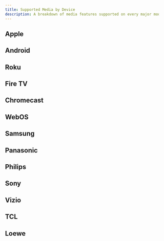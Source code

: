 ```yaml
---
title: Supported Media by Device
description: A breakdown of media features supported on every major modern device family.
---
```



## Apple
<MediaSupport families="ios" />

## Android
<MediaSupport families="android" />

## Roku
<MediaSupport families="roku" />

## Fire TV
<MediaSupport families="firetv" />

## Chromecast
<MediaSupport families="chromecast" />

## WebOS
<MediaSupport families="webos" />

## Samsung
<MediaSupport families="samsung" />

## Panasonic
<MediaSupport families="panasonic" />

## Philips
<MediaSupport families="philips" />

## Sony
<MediaSupport families="sony" />

## Vizio
<MediaSupport families="vizio" />

## TCL
<MediaSupport families="tcl" />

## Loewe
<MediaSupport families="loewe" />
